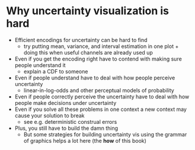 # Why uncertainty visualization is hard {#ch-why-hard}

- Efficient encodings for uncertainty can be hard to find
    - try putting mean, variance, and interval estimation in one plot + doing this when useful channels are already used up
- Even if you get the encoding right have to contend with making sure people understand it
    - explain a CDF to someone
- Even if people understand have to deal with how people perceive uncertainty
    - linear-in-log-odds and other perceptual models of probability
- Even if people correctly perceive the uncertainty have to deal with how people make decisions under uncertainty
- Even if you solve all these problems in one context a new context may cause your solution to break
    - see e.g. deterministic construal errors
- Plus, you still have to build the damn thing
    - But some strategies for building uncertainty vis using the grammar of graphics helps a lot here (the **how** of this book)
